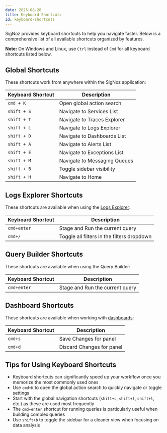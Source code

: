 ```yaml
---
date: 2025-08-28
title: Keyboard Shortcuts
id: keyboard-shortcuts
---
```


SigNoz provides keyboard shortcuts to help you navigate faster. Below is a comprehensive list of all available shortcuts organized by features.

**Note:** On Windows and Linux, use `Ctrl` instead of `Cmd` for all keyboard shortcuts listed below.

## Global Shortcuts

These shortcuts work from anywhere within the SigNoz application:

| Keyboard Shortcut | Description |
|------------------|-------------|
| `cmd + K` | Open global action search |
| `shift + S` | Navigate to Services List |
| `shift + T` | Navigate to Traces Explorer |
| `shift + L` | Navigate to Logs Explorer |
| `shift + D` | Navigate to Dashboards List |
| `shift + A` | Navigate to Alerts List |
| `shift + E` | Navigate to Exceptions List |
| `shift + M` | Navigate to Messaging Queues |
| `shift + B` | Toggle sidebar visibility |
| `shift + H` | Navigate to Home |

## Logs Explorer Shortcuts

These shortcuts are available when using the [Logs Explorer](https://signoz.io/docs/product-features/logs-explorer/):

| Keyboard Shortcut | Description |
|------------------|-------------|
| `cmd+enter` | Stage and Run the current query |
| `cmd+/` | Toggle all filters in the filters dropdown |

## Query Builder Shortcuts

These shortcuts are available when using the Query Builder:

| Keyboard Shortcut | Description |
|------------------|-------------|
| `cmd+enter` | Stage and Run the current query |

## Dashboard Shortcuts

These shortcuts are available when working with [dashboards](https://signoz.io/docs/userguide/manage-dashboards/):

| Keyboard Shortcut | Description |
|------------------|-------------|
| `cmd+s` | Save Changes for panel |
| `cmd+d` | Discard Changes for panel |

## Tips for Using Keyboard Shortcuts

- Keyboard shortcuts can significantly speed up your workflow once you memorize the most commonly used ones
- Use `cmd+K` to open the global action search to quickly navigate or toggle settings
- Start with the global navigation shortcuts (`shift+s`, `shift+t`, `shift+l`, etc.) as these are used most frequently
- The `cmd+enter` shortcut for running queries is particularly useful when building complex queries
- Use `shift+b` to toggle the sidebar for a cleaner view when focusing on data analysis
